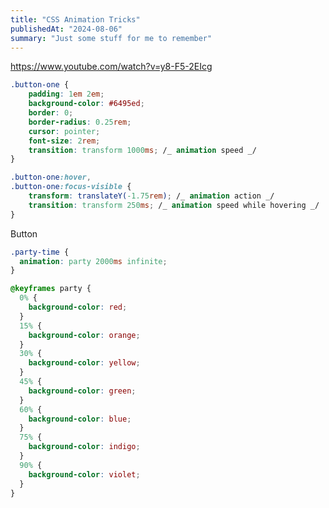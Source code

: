 ```yaml
---
title: "CSS Animation Tricks"
publishedAt: "2024-08-06"
summary: "Just some stuff for me to remember"
---
```


https://www.youtube.com/watch?v=y8-F5-2EIcg

```css
.button-one {
    padding: 1em 2em;
    background-color: #6495ed;
    border: 0;
    border-radius: 0.25rem;
    cursor: pointer;
    font-size: 2rem;
    transition: transform 1000ms; /_ animation speed _/
}

.button-one:hover,
.button-one:focus-visible {
    transform: translateY(-1.75rem); /_ animation action _/
    transition: transform 250ms; /_ animation speed while hovering _/
}
```

<div className="button-one">Button</div>

```css
.party-time {
  animation: party 2000ms infinite;
}

@keyframes party {
  0% {
    background-color: red;
  }
  15% {
    background-color: orange;
  }
  30% {
    background-color: yellow;
  }
  45% {
    background-color: green;
  }
  60% {
    background-color: blue;
  }
  75% {
    background-color: indigo;
  }
  90% {
    background-color: violet;
  }
}
```

<div className="party-time" />
